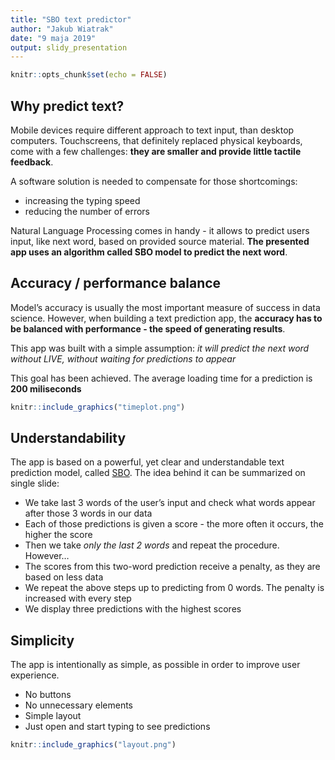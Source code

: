 ```yaml
---
title: "SBO text predictor"
author: "Jakub Wiatrak"
date: "9 maja 2019"
output: slidy_presentation
---
```


```r
knitr::opts_chunk$set(echo = FALSE)
```

## Why predict text?

Mobile devices require different approach to text input, than desktop computers. Touchscreens, that definitely replaced physical keyboards, come with a few challenges: **they are smaller and provide little tactile feedback**.

A software solution is needed to compensate for those shortcomings:

- increasing the typing speed
- reducing the number of errors

Natural Language Processing comes in handy - it allows to predict users input, like next word, based on provided source material. **The presented app uses an algorithm called SBO model to predict the next word**.

## Accuracy / performance balance

Model's accuracy is usually the most important measure of success in data science. However, when building a text prediction app, the **accuracy has to be balanced with performance - the speed of generating results**.

This app was built with a simple assumption: *it will predict the next word without LIVE, without waiting for predictions to appear*

This goal has been achieved. The average loading time for a prediction is **200 miliseconds**

```r
knitr::include_graphics("timeplot.png")
```

## Understandability

The app is based on a powerful, yet clear and understandable text prediction model, called [SBO](https://www.aclweb.org/anthology/D07-1090). The idea behind it can be summarized on single slide:

- We take last 3 words of the user's input and check what words appear after those 3 words in our data
- Each of those predictions is given a score - the more often it occurs, the higher the score
- Then we take *only the last 2 words* and repeat the procedure. However...
- The scores from this two-word prediction receive a penalty, as they are based on less data
- We repeat the above steps up to predicting from 0 words. The penalty is increased with every step
- We display three predictions with the highest scores


## Simplicity

The app is intentionally as simple, as possible in order to improve user experience.

- No buttons
- No unnecessary elements
- Simple layout
- Just open and start typing to see predictions

```r
knitr::include_graphics("layout.png")
```



